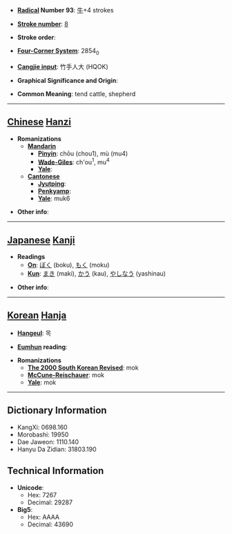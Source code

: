 * '''[[Wiktionary:Chinese radical index| Radical]] Number 93''': [[Wiktionary:Chinese radical index 牛|牛]]+4 strokes

* '''[[Wiktionary:Chinese total strokes index|Stroke number]]''': [[Wiktionary:Chinese total strokes index 8|8]]

* '''Stroke order''': 

* '''[[Wiktionary:Chinese four corner index|Four-Corner System]]''': 2854<sub>0</sub>

* '''[[Wiktionary:Chinese Cangjie index|Cangjie input]]''': 竹手人大 (HQOK)

* '''Graphical Significance and Origin''': 

* '''Common Meaning''': tend cattle, shepherd

----

== [[Chinese]] [[Hanzi]] ==

* '''Romanizations'''
** '''[[Mandarin]]'''
*** '''[[Pinyin]]''': chōu (chou1), mù (mu4)
*** '''[[Wade-Giles]]''': ch'ou<sup>1</sup>, mu<sup>4</sup>
*** '''[[Yale]]''': 
** '''[[Cantonese]]'''
*** '''[[Jyutping]]''':
*** '''[[Penkyamp]]''': 
*** '''[[Yale]]''': muk6

* '''Other info''': 

----

== [[Japanese]] [[Kanji]] ==

* '''Readings'''
** '''[[On]]''': [[ぼく]] (boku), [[もく]] (moku)
** '''[[Kun]]''': [[まき]] (maki), [[かう]] (kau), [[やしなう]] (yashinau)

* '''Other info''':  

----

== [[Korean]] [[Hanja]] ==

* '''[[Hangeul]]''': 목

* '''[[Eumhun]] reading''': 

* '''Romanizations'''
** '''[[The 2000 South Korean Revised Romanization|The 2000 South Korean Revised]]''': mok
** '''[[McCune-Reischauer]]''': mok
** '''[[Yale]]''': mok

----

== Dictionary Information ==

* KangXi: 0698.160
* Morobashi: 19950
* Dae Jaweon: 1110.140
* Hanyu Da Zidian: 31803.190

== Technical Information ==

* '''Unicode''':
** Hex: 7267
** Decimal: 29287
* '''Big5''':
** Hex: AAAA
** Decimal: 43690